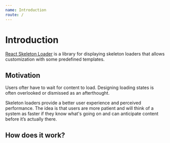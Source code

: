```yaml
---
name: Introduction
route: /
---
```



# Introduction

[React Skeleton Loader](https://github.com/nejcm/react-skeleton-loader) is a library for
displaying skeleton loaders that allows customization with some predefined
templates.

## Motivation

Users ofter have to wait for content to load. Designing loading states is often
overlooked or dismissed as an afterthought.

Skeleton loaders provide a better user experience and perceived performance. The
idea is that users are more patient and will think of a system as faster if they
know what's going on and can anticipate content before it’s actually there.

## How does it work?

<Ref to="/getting-started" name="Getting started" />
